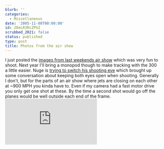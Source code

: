 ```yaml
---
blurb: ''
categories:
  - Miscellaneous
date: '2005-11-08T00:00:00'
id: 20eLR3RcZPGI
scrubbed_2021: false
status: published
type: post
title: Photos from the air show
---
```


I just posted the
[images from last weekends air show](http://www.alanwsmith.com/gallery/main.php?g2_view=core.ShowItem&g2_itemId=1145)
which was very fun to shoot. Next year I'll bring a monopod though
to make tracking with the 300 a little easier. Nuge is
[trying to switch his shooting eye](http://nugeworthy.blogspot.com/2005/10/right-eye.html#comments)
which brought up some conversation about keeping both eyes open
when shooting. Generally I don't, but for the parts of an air show
where jets are closing on each other at \~900 MPH you kinda have
to. Even if my camera had a fast motor drive you only get one shot
at these. By the time a second shot would go off the planes would
be well outside each end of the frame.
![image](http://www.alanwsmith.com/gallery/main.php?g2_view=core.DownloadItem&g2_itemId=1206&g2_serialNumber=2)
